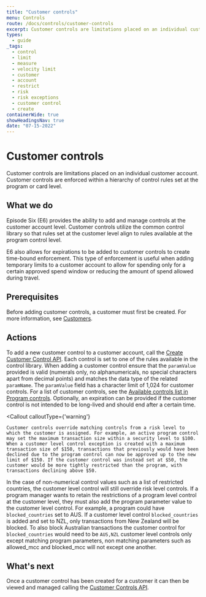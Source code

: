 ```yaml
---
title: "Customer controls"
menu: Controls
route: /docs/controls/customer-controls
excerpt: Customer controls are limitations placed on an individual customer accounts that can override program controls.
types: 
  - guide
_tags:
  - control
  - limit
  - measure
  - velocity limit
  - customer
  - account
  - restrict
  - risk
  - risk exceptions
  - customer control
  - create
containerWide: true
showHeadingsNav: true
date: "07-15-2022"
---
```



# Customer controls

Customer controls are limitations placed on an individual customer account. Customer controls are enforced within a hierarchy of control rules set at the program or card level.

## What we do

Episode Six (E6) provides the ability to add and manage controls at the customer account level. Customer controls utilize the common control library so that rules set at the customer level align to rules available at the program control level.

E6 also allows for expirations to be added to customer controls to create time-bound enforcement. This type of enforcement is useful when adding temporary limits to a customer account to allow for spending only for a certain approved spend window or reducing the amount of spend allowed during travel.

## Prerequisites

Before adding customer controls, a customer must first be created. For more information, see [Customers](/docs/customers/customers).

## Actions

To add a new customer control to a customer account, call the [Create Customer Control API](/tech-specs/controls/customer-controls/api?#operation/net.e6tech.h3.middletier.api.v1.partner.customer.CustomerAPI_createRiskException_POST). Each control is set to one of the rules available in the control library. When adding a customer control ensure that the `paramValue` provided is valid (numerals only, no alphanumericals, no special characters apart from decimal points) and matches the data type of the related `paramName`. The `paramValue` field has a character limit of 1,024 for customer controls. For a list of customer controls, see the [Available controls list in Program controls](/docs/controls/program-controls). Optionally, an expiration can be provided if the customer control is not intended to be long-lived and should end after a certain time.

<Callout
    calloutType={'warning'}
>
    Customer controls override matching controls from a risk level to which the customer is assigned. For example, an active program control may set the maximum transaction size within a security level to $100. When a customer level control exception is created with a maximum transaction size of $150, transactions that previously would have been declined due to the program control can now be approved up to the new limit of $150. If the customer control was instead set at $50, the customer would be more tightly restricted than the program, with transactions declining above $50. 
</Callout>

In the case of non-numerical control values such as a list of restricted countries, the customer level control will still override risk level controls. If a program manager wants to retain the restrictions of a program level control at the customer level, they must also add the program parameter value to the customer level control. For example, a program could have `blocked_countries` set to AUS. If a customer level control `blocked_countries` is added and set to NZL, only transactions from New Zealand will be blocked. To also block Australian transactions the customer control for `blocked_countries` would need to be `AUS,NZL`
customer level controls only except matching program parameters, non matching parameters such as allowed_mcc and blocked_mcc will not except one another.

## What's next

Once a customer control has been created for a customer it can then be viewed and managed calling the [Customer Controls API](/tech-specs/controls/customer-controls).